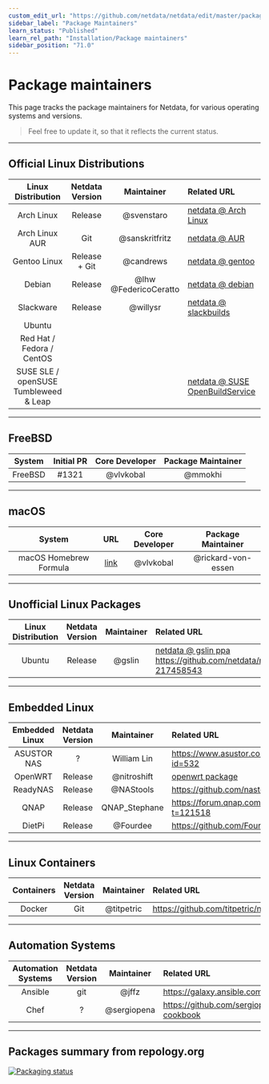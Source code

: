 ```yaml
---
custom_edit_url: "https://github.com/netdata/netdata/edit/master/packaging/maintainers/README.md"
sidebar_label: "Package Maintainers"
learn_status: "Published"
learn_rel_path: "Installation/Package maintainers"
sidebar_position: "71.0"
---
```

# Package maintainers

This page tracks the package maintainers for Netdata, for various operating systems and versions.

> Feel free to update it, so that it reflects the current status.

---

## Official Linux Distributions

| Linux Distribution | Netdata Version | Maintainer | Related URL |
| :-: | :-: | :-: | :-- |
| Arch Linux | Release | @svenstaro | [netdata @ Arch Linux](https://www.archlinux.org/packages/community/x86_64/netdata/) |
| Arch Linux AUR | Git | @sanskritfritz | [netdata @ AUR](https://aur.archlinux.org/packages/netdata-git/) |
| Gentoo Linux | Release + Git | @candrews | [netdata @ gentoo](https://github.com/gentoo/gentoo/tree/master/net-analyzer/netdata) |
| Debian | Release | @lhw @FedericoCeratto | [netdata @ debian](http://salsa.debian.org/debian/netdata) |
| Slackware | Release | @willysr | [netdata @ slackbuilds](https://slackbuilds.org/repository/14.2/system/netdata/) |
| Ubuntu |  |  |  |
| Red Hat / Fedora / CentOS |  |  |  |
| SUSE SLE / openSUSE Tumbleweed & Leap |  |  | [netdata @ SUSE OpenBuildService](https://software.opensuse.org/package/netdata) |

---

## FreeBSD

| System  | Initial PR | Core Developer | Package Maintainer
|:-:|:-:|:-:|:-:|
| FreeBSD | #1321      | @vlvkobal|@mmokhi

---

## macOS

| System | URL | Core Developer | Package Maintainer
|:-:|:-:|:-:|:-:|
| macOS Homebrew Formula|[link](https://github.com/Homebrew/homebrew-core/blob/master/Formula/netdata.rb)|@vlvkobal|@rickard-von-essen

---

## Unofficial Linux Packages

| Linux Distribution | Netdata Version | Maintainer | Related URL |
| :-: | :-: | :-: | :-- |
| Ubuntu             | Release         | @gslin     | [netdata @ gslin ppa](https://launchpad.net/~gslin/+archive/ubuntu/netdata) https://github.com/netdata/netdata/issues/69#issuecomment-217458543 |
---

## Embedded Linux

| Embedded Linux | Netdata Version | Maintainer | Related URL |
| :-: | :-: | :-: | :-- |
| ASUSTOR NAS | ? | William Lin | https://www.asustor.com/apps/app_detail?id=532 |
| OpenWRT | Release | @nitroshift | [openwrt package](https://github.com/openwrt/packages/tree/master/admin/netdata) |
| ReadyNAS | Release | @NAStools | https://github.com/nastools/netdata |
| QNAP | Release | QNAP_Stephane | https://forum.qnap.com/viewtopic.php?t=121518 |
| DietPi | Release | @Fourdee | https://github.com/Fourdee/DietPi |

---

## Linux Containers

| Containers | Netdata Version | Maintainer | Related URL |
| :-: | :-: | :-: | :-- |
| Docker     | Git             | @titpetric | https://github.com/titpetric/netdata |

---

## Automation Systems

| Automation Systems | Netdata Version | Maintainer | Related URL |
| :-: | :-: | :-: | :-- |
| Ansible            | git             | @jffz | https://galaxy.ansible.com/jffz/netdata/ |
| Chef               | ?               | @sergiopena | https://github.com/sergiopena/netdata-cookbook |

---

## Packages summary from repology.org

[![Packaging status](https://repology.org/badge/vertical-allrepos/netdata.svg)](https://repology.org/metapackage/netdata/versions)


